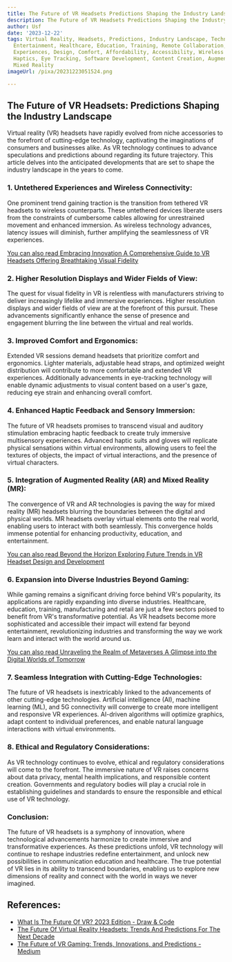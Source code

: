 ```yaml
---
title: The Future of VR Headsets Predictions Shaping the Industry Landscape
description: The Future of VR Headsets Predictions Shaping the Industry Landscape
author: Usf
date: '2023-12-22'
tags: Virtual Reality, Headsets, Predictions, Industry Landscape, Technology, Gaming,
  Entertainment, Healthcare, Education, Training, Remote Collaboration, Immersive
  Experiences, Design, Comfort, Affordability, Accessibility, Wireless Connectivity,
  Haptics, Eye Tracking, Software Development, Content Creation, Augmented Reality,
  Mixed Reality
imageUrl: /pixa/20231223051524.png

---
```

## The Future of VR  Headsets: Predictions Shaping the Industry  Landscape

Virtual  reality (VR) headsets have rapidly evolved from niche accessories to the forefront of cutting-edge technology,  captivating the imaginations of consumers and businesses alike. As  VR technology continues to advance speculations and predictions abound  regarding its future trajectory.  This article  delves  into  the anticipated developments  that are set to shape the industry landscape in the years to come.

### 1. Untethered Experiences and Wireless Connectivity:

One prominent trend gaining traction is the transition from tethered VR headsets  to wireless counterparts. These untethered devices  liberate users from the constraints of  cumbersome cables  allowing for unrestrained movement and enhanced immersion. As wireless technology advances, latency  issues will diminish, further amplifying the seamlessness of VR experiences.

[You can also read Embracing Innovation A Comprehensive Guide to VR Headsets Offering  Breathtaking Visual  Fidelity](Embracing%20Innovation%20A%20Comprehensive%20Guide%20to%20VR%20Headsets%20Offering%20Breathtaking%20Visual%20Fidelity)


###  2. Higher Resolution Displays and Wider Fields of View:

The quest for visual fidelity in VR is relentless with  manufacturers striving to deliver increasingly lifelike and immersive experiences.  Higher  resolution displays and wider fields of view are at the forefront of this pursuit. These advancements significantly enhance the sense of presence and engagement blurring the line between the  virtual and real worlds.

### 3. Improved Comfort and Ergonomics:

Extended VR sessions  demand headsets that prioritize comfort and ergonomics. Lighter materials, adjustable head straps, and optimized weight  distribution will contribute to more comfortable and extended VR experiences. Additionally advancements in eye-tracking technology will enable dynamic adjustments to  visual content based on a user's  gaze, reducing eye strain and enhancing overall comfort.

### 4. Enhanced Haptic Feedback and  Sensory Immersion:

The future of VR headsets promises to transcend visual and auditory stimulation embracing haptic feedback to create truly immersive multisensory experiences. Advanced haptic suits and gloves will replicate physical sensations within virtual environments, allowing users to feel  the textures of objects, the impact of virtual interactions, and the presence of virtual characters.

###  5. Integration of Augmented Reality (AR) and Mixed Reality (MR):

The convergence of VR and AR  technologies is paving the way for mixed reality (MR) headsets blurring the boundaries between the digital and physical worlds. MR headsets  overlay virtual elements onto the real world, enabling  users to interact with both seamlessly. This  convergence holds immense potential for enhancing productivity, education, and entertainment.

[You can also  read Beyond the Horizon Exploring Future Trends in VR Headset Design and Development](Beyond%20the%20Horizon%20Exploring%20Future%20Trends%20in%20VR%20Headset%20Design%20and%20Development)


### 6. Expansion into Diverse Industries Beyond Gaming:

While gaming remains a significant driving  force  behind VR's popularity, its  applications are rapidly expanding into diverse industries. Healthcare, education, training, manufacturing and retail are just a few sectors poised  to benefit from VR's transformative  potential. As  VR headsets  become more sophisticated and accessible their impact will extend  far beyond entertainment, revolutionizing industries and transforming the way we work learn and  interact with the world  around  us.

[You can also read Unraveling the Realm of  Metaverses A  Glimpse into the Digital Worlds of Tomorrow](Unraveling%20the%20Realm%20of%20Metaverses%20A%20Glimpse%20into%20the%20Digital%20Worlds%20of%20Tomorrow)


### 7. Seamless Integration with Cutting-Edge Technologies:

The future of VR headsets is inextricably linked to the advancements of  other cutting-edge technologies. Artificial intelligence (AI), machine learning (ML), and 5G connectivity will converge  to create  more intelligent and responsive VR experiences. AI-driven algorithms will optimize graphics, adapt content  to individual preferences, and enable natural language interactions  with virtual environments.

### 8. Ethical and Regulatory Considerations:

As VR technology continues to  evolve, ethical and  regulatory considerations will come to the forefront. The immersive  nature of VR raises concerns about  data privacy, mental health implications, and responsible content creation. Governments and regulatory  bodies will play a crucial role in establishing guidelines  and standards to ensure the responsible and ethical use of  VR technology.

### Conclusion:

The future of VR  headsets is a symphony of innovation, where technological advancements harmonize to create immersive and transformative experiences. As these  predictions  unfold, VR technology will  continue to reshape industries redefine entertainment, and unlock new possibilities in communication education and healthcare.  The true potential of VR lies in its ability to transcend boundaries, enabling  us to explore new dimensions of reality and connect with the world in ways we never imagined.

## References:
- [What Is The Future Of VR? 2023 Edition - Draw & Code](https://drawandcode.com/learning-zone/what-is-the-future-of-vr/)
- [The Future Of Virtual Reality Headsets: Trends And Predictions For The Next Decade](https://smarter-set.com/the-future-of-virtual-reality-headsets-trends-and-predictions-for-the-next-decade/)
- [The Future of VR Gaming: Trends, Innovations, and Predictions - Medium](https://medium.com/antaeus-ar/the-future-of-vr-gaming-trends-innovations-and-predictions-359f83b44093)
